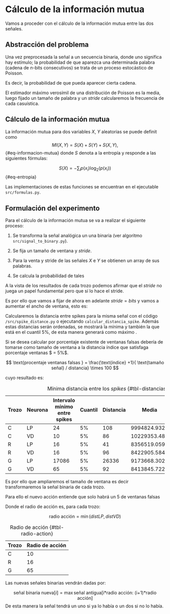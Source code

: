 # Cálculo de la información mutua  

Vamos a proceder con el cálculo de la información mutua entre las dos señales. 

## Abstracción del problema 

Una vez preprocesada la señal a un secuencia binaria, donde uno significa hay estímulo; la probabilidad de que aparezca una determinada palabra (cadena de $n$-bits consecutivos) se trata de un proceso estocástico de Poisson. 

Es decir, la probabilidad de que pueda aparecer cierta cadena. 

El estimador máximo verosímil de una distribución de Poisson es la media, luego fijado un tamaño de palabra y un *stride* calcularemos la frecuencia de cada casuística. 


## Cálculo de la información mutua


La información mutua para dos variables  $X$, $Y$ aleatorias se puede definit como 
$$
MI(X,Y) = S(X) +  S(Y) + S(X,Y),
$${#eq-informacion-mutua}
donde $S$ denota a la entropía y responde a las siguientes fórmulas: 

$$
S(X) = - \sum_i p(x_i) \log_2 (p(x_i))
$${#eq-entropia}


Las implementaciones de estas funciones se encuentran en el ejecutable `src/formulas.py`. 


## Formulación del experimento 

Para el cálculo de la información mutua se va a realizar el siguiente proceso: 

1. Se transforma la señal analógica un una binaria (ver algoritmo `src/signal_to_binary.py`). 

2. Se fija un tamaño de ventana y *stride*. 

3. Para la venta y stride de las señales $X$ e $Y$ se obtienen un array de sus palabras. 

4. Se calcula la probabilidad de tales 


A la vista de los resultados de cada trozo podemos afirmar que el *stride* no juega un papel fundamental pero que sí lo hace el stride.

Es por ello que vamos a fijar de ahora en adelante $stride = bits$  y vamos a aumentar el ancho de ventana, esto es: 

Calcularemos la distancia  entre spikes para la misma señal con el código `/src/spike_distance.py` o ejecutando `calcular_distancia_spike`. 
Además estas distancias serán ordenadas, se mostrará la mínima y también la que 
está en el cuantil $5\%$, de esta manera generará como máximo . 


Si se desea calcular por porcentaje existente de ventanas falsas debería de tomarse como tamaño de ventana a la distancia índice que satisfaga porcentaje ventanas $ = 5\%$. 

$$
\text{procentaje ventanas falsas }
= 
\frac{\text{índice} +1}{ \text{tamaño señal} / distancia} \times 100
$$

 cuyo resultado es:  


 Trozo | Neurona | Intervalo mínimo entre spikes | Cuantil | Distancia| Media | std   
 --- | --- | ---  | --- | --- | --- | --- 
 C  | LP | 24 | 5% | 108 | 9994824.932 | 6056023.942  
 C  | VD | 10 | 5% | 86 | 10229353.488 | 5779379.905  
 R  | LP | 16 | 5% | 41 | 8356519.059 | 4859624.688  
 R  | VD | 16 | 5% | 96 | 8422905.584 | 4842002.988  
 G  | LP | 17086 | 5% | 26336 | 9173668.302 | 4109764.716  
 G  | VD | 65 | 5% | 92 | 8413845.722 | 4894766.835  
: Mínima distancia entre los *spikes* {#tbl-distancias}



Es por ello que ampliaremos el tamaño de ventana es decir transformaremos la señal binaria de cada trozo. 

Para ello el nuevo acción entiende que solo habrá un $5%$ de ventanas falsas 



Donde el radio de acción es, para cada trozo: 

$$
\text{radio acción}
= 
\min(dist LP, dist VD )
%\lfloor
%\frac{\min(dist LP, dist VD ) -1}{2}
%\rfloor
$$


Trozo | Radio de acción    
--- | ---  
C  | 10
R  | 16
G  | 65

: Radio de acción {#tbl-radio-action}

Las nuevas señales binarias vendrán dadas por: 


$$
\text{señal binaria nueva}[i] = 
\max \text{señal antigua[i*radio acción: (i+1)*radio acción]}
$$
De esta manera la señal tendrá un uno si ya lo había o un dos si no lo había. 
